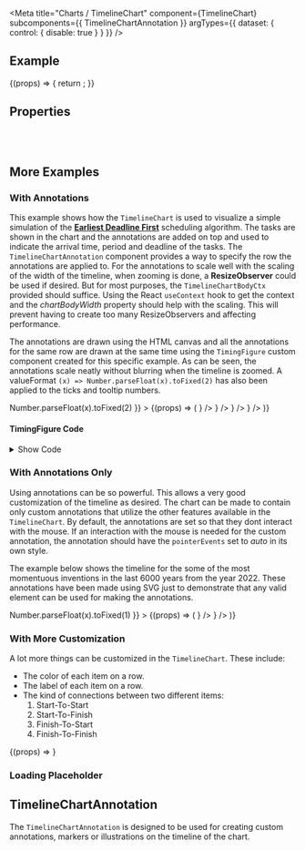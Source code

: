 
<Meta
  title="Charts /  TimelineChart"
  component={TimelineChart}
  subcomponents={{ TimelineChartAnnotation }}
  argTypes={{
    dataset: {
      control: { disable: true }
    }
  }}
/>

<DocsHeader />

## Example

<Canvas withToolbar>
  <Story
    name="Default"
    args={{
      dataset: dummyDiscreteDataSet,
      totalDuration: 36,
      isDiscrete: true,
      start: 1,
      showTooltip: true,
      showConnection: true
    }}
  >
    {(props) => {
      return <TimelineChart {...props} />;
    }}
  </Story>
</Canvas>

## Properties

<ArgsTable story="Default" />

<br />
<br />

## More Examples

### With Annotations

This example shows how the `TimelineChart` is used to visualize a simple simulation of the
[<b>Earliest Deadline First</b>](https://en.wikipedia.org/wiki/Earliest_deadline_first_scheduling) scheduling
algorithm. The tasks are shown in the chart and the annotations are added on top and used to indicate the
arrival time, period and deadline of the tasks. The `TimelineChartAnnotation` component provides a way to specify the row
the annotations are applied to. For the annotations to scale well with the scaling of the width of the timeline, when
zooming is done, a **ResizeObserver** could be used if desired. But for most purposes, the `TimelineChartBodyCtx` provided
should suffice. Using the React `useContext` hook to get the context and the _chartBodyWidth_ property should help with
the scaling. This will prevent having to create too many ResizeObservers and affecting performance.

The annotations are drawn using the HTML canvas and all the annotations for the same row are drawn at the same time using
the `TimingFigure` custom component created for this specific example. As can be seen, the annotations scale neatly without
blurring when the timeline is zoomed. A valueFormat `(x) => Number.parseFloat(x).toFixed(2)` has also been applied to the
ticks and tooltip numbers.

<Canvas>
  <Story
    name="With Annotations"
    args={{
      dataset: schedulingEDFData,
      totalDuration: 15,
      showConnection: true,
      showAnnotation: true,
      showTooltip: true,
      rowHeight: 35,
      unit: 'ms',
      valueFormat: (x) => Number.parseFloat(x).toFixed(2)
    }}
  >
    {(props) => (
      <TimelineChart
        {...props}
        annotations={
          <>
            <TimelineChartAnnotation
              rowIndex={0}
              rowHeight={35}
              figure={<TimingFigure arrival={0} period={4} deadline={4} totalDuration={15} />}
            />
            <TimelineChartAnnotation
              rowIndex={1}
              rowHeight={35}
              figure={<TimingFigure arrival={4} period={5} deadline={5} totalDuration={15} />}
            />
            <TimelineChartAnnotation
              rowIndex={2}
              rowHeight={35}
              figure={<TimingFigure arrival={0} period={7} deadline={6} totalDuration={15} />}
            />
          </>
        }
      />
    )}
  </Story>
</Canvas>

#### TimingFigure Code

<details>

<summary>Show Code</summary>

```jsx
export const TimingFigure = ({ arrival, period, deadline, totalDuration }) => {
  const ref = useRef();
  const verticalSpacing = 2;
  const halfArrowWidth = 4;
  const chartBodyCtx = useContext(TimelineChartBodyCtx);

  useEffect(() => {
    const canvas = ref.current;
    const ctx = canvas.getContext('2d');

    // Set the canvas dimensions to avoid blurring
    canvas.width = canvas.getBoundingClientRect().width;
    canvas.height = canvas.getBoundingClientRect().height;

    const width = canvas.width;
    const height = canvas.height;
    const one5thHeight = height / 5;
    const four5thHeight = 4 * one5thHeight;

    const interval = (period / totalDuration) * width;
    const arrivalOffset = (arrival / totalDuration) * width;
    const deadlineOffset = (deadline / totalDuration) * width;

    ctx.beginPath();
    ctx.lineWidth = 1;
    ctx.strokeStyle = getComputedStyle(document.documentElement).getPropertyValue('--sapTextColor');

    // Draw the up-pointing arrows for the arrival
    for (let i = 0; i * interval + arrivalOffset < width; i++) {
      const offset = i * interval + arrivalOffset;
      ctx.moveTo(offset, verticalSpacing);
      ctx.lineTo(offset, height - verticalSpacing);
      ctx.moveTo(offset, verticalSpacing);
      ctx.lineTo(offset - halfArrowWidth, one5thHeight);
      ctx.moveTo(offset, verticalSpacing);
      ctx.lineTo(offset + halfArrowWidth, one5thHeight);
    }

    // Draw the down-pointing arrows for the deadline
    for (let i = 0; i * interval + arrivalOffset + deadlineOffset < width; i++) {
      const offset = i * interval + arrivalOffset + deadlineOffset;
      ctx.moveTo(offset, verticalSpacing);
      ctx.lineTo(offset, height - verticalSpacing);
      ctx.lineTo(offset - halfArrowWidth, four5thHeight);
      ctx.moveTo(offset, height - verticalSpacing);
      ctx.lineTo(offset + halfArrowWidth, four5thHeight);
    }

    ctx.stroke();
  });

  return <canvas ref={ref} style={{ width: chartBodyCtx.chartBodyWidth, height: '100%' }}></canvas>;
};
```

</details>

### With Annotations Only

Using annotations can be so powerful. This allows a very good customization of the timeline as desired. The
chart can be made to contain only custom annotations that utilize the other features available in the
`TimelineChart`. By default, the annotations are set so that they dont interact with the mouse. If an
interaction with the mouse is needed for the custom annotation, the annotation should have the
`pointerEvents` set to _auto_ in its own style.

The example below shows the timeline for the some of the most momentuous inventions in the
last 6000 years from the year 2022. These annotations have been made using SVG just to
demonstrate that any valid element can be used for making the annotations.

<Canvas>
  <Story
    name="With Annotations Only"
    args={{
      dataset: inventionDataset,
      totalDuration: 6000,
      showAnnotation: true,
      rowHeight: 80,
      activitiesTitle: '',
      durationTitle: '# of Years Ago',
      valueFormat: (x) => Number.parseFloat(x).toFixed(1)
    }}
  >
    {(props) => (
      <TimelineChart
        {...props}
        annotations={
          <>
            <TimelineChartAnnotation
              rowIndex={0}
              figure={
                <>
                  <Invention
                    name={'internet'}
                    rowHeight={80}
                    time={50}
                    totalDuration={6000}
                    color={ThemingParameters.sapChart_OrderedColor_9}
                  />
                  <Invention
                    name={'penicillin'}
                    rowHeight={80}
                    time={82}
                    totalDuration={6000}
                    color={ThemingParameters.sapChart_OrderedColor_2}
                  />
                  <Invention
                    name={'airplane'}
                    rowHeight={80}
                    time={118}
                    totalDuration={6000}
                    color={ThemingParameters.sapChart_OrderedColor_1}
                  />
                  <Invention
                    name={'lightbulb'}
                    rowHeight={80}
                    time={143}
                    totalDuration={6000}
                    color={ThemingParameters.sapChart_OrderedColor_3}
                  />
                  <Invention
                    name={'telephone'}
                    rowHeight={80}
                    time={146}
                    totalDuration={6000}
                    color={ThemingParameters.sapChart_OrderedColor_4}
                  />
                  <Invention
                    name={'steamengine'}
                    rowHeight={80}
                    time={258}
                    totalDuration={6000}
                    color={ThemingParameters.sapChart_OrderedColor_5}
                  />
                  <Invention
                    name={'printingpress'}
                    rowHeight={80}
                    time={582}
                    totalDuration={6000}
                    color={ThemingParameters.sapChart_OrderedColor_6}
                  />
                  <Invention
                    name={'compass'}
                    rowHeight={80}
                    time={1100}
                    totalDuration={6000}
                    color={ThemingParameters.sapChart_OrderedColor_7}
                  />
                  <Invention
                    name={'wheel'}
                    rowHeight={80}
                    time={5500}
                    totalDuration={6000}
                    color={ThemingParameters.sapChart_OrderedColor_8}
                  />
                </>
              }
            />
          </>
        }
      />
    )}
  </Story>
</Canvas>

### With More Customization

A lot more things can be customized in the `TimelineChart`. These include:

- The color of each item on a row.
- The label of each item on a row.
- The kind of connections between two different items:
  1. Start-To-Start
  2. Start-To-Finish
  3. Finish-To-Start
  4. Finish-To-Finish

<Canvas>
  <Story
    name="With More Customization"
    args={{
      dataset: dummyDataSet,
      totalDuration: 150,
      showConnection: true,
      showAnnotation: true,
      showTooltip: true,
      unit: 'ms'
    }}
  >
    {(props) => <TimelineChart {...props} />}
  </Story>
</Canvas>

### Loading Placeholder

<Canvas>
  <Story name="Loading Placeholder">
    <TimelineChart />
  </Story>
</Canvas>

<SubcomponentsSection />

## TimelineChartAnnotation

The `TimelineChartAnnotation` is designed to be used for creating custom annotations, markers
or illustrations on the timeline of the chart.

<Footer />
